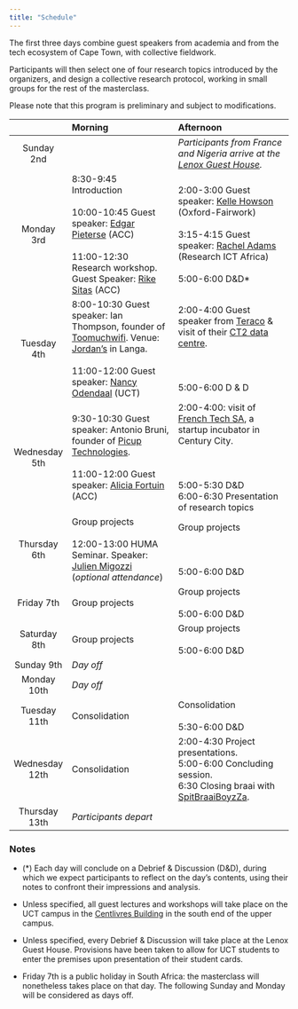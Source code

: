 ---
title: "Schedule"
---


The first three days combine guest speakers from academia and from the tech ecosystem of Cape Town, with collective fieldwork. 

Participants will then select one of four research topics introduced by the organizers, and design a collective research protocol, working in small groups for the rest of the masterclass.

Please note that this program is preliminary and subject to modifications.


|                 |                Morning                 |          Afternoon                        |
|:---------------:|:--------------------------------------|:-----------------------------------------|
|   Sunday 2nd    |   | *Participants from France and Nigeria arrive at the [Lenox Guest House](https://thelenox.co.za/).* |
|  Monday 3rd     | 8:30-9:45  Introduction <br><br>   10:00-10:45 Guest speaker: [Edgar Pieterse](https://www.africancentreforcities.net/people/edgar-pieterse/) (ACC)   <br><br> 11:00-12:30 Research workshop. Guest Speaker: [Rike Sitas](https://www.africancentreforcities.net/people/rike-sitas/) (ACC) | 2:00-3:00 Guest speaker: [Kelle Howson](https://www.oii.ox.ac.uk/people/profiles/kelle-howson/) (Oxford-Fairwork)    <br><br>  3:15-4:15 Guest speaker: [Rachel Adams](https://researchictafrica.net/author/rachel-adams/) (Research ICT Africa) <br><br>  5:00-6:00  D&D*                  |
|  Tuesday 4th    | 8:00-10:30 Guest speaker: Ian Thompson, founder of [Toomuchwifi](https://toomuchwifi.co.za/). Venue: [Jordan's](https://www.facebook.com/JordanWaysofCooking/) in Langa. <br><br> 11:00-12:00 Guest speaker: [Nancy Odendaal](https://scholar.google.com/citations?user=AeAAlAoAAAAJ&hl=en) (UCT)            | 2:00-4:00 Guest speaker from [Teraco](https://www.teraco.co.za/) &  visit  of their [CT2 data centre](https://www.teraco.co.za/data-centre-locations/cape-town/).  <br> <br><br><br>     5:00-6:00   D & D     |
|  Wednesday 5th  | 9:30-10:30 Guest speaker: Antonio Bruni, founder of [Picup Technologies](https://picup.co.za/). <br><br> 11:00-12:00 Guest speaker: [Alicia Fortuin](https://www.africancentreforcities.net/people/alicia-fortuin/) (ACC)              | 2:00-4:00: visit of [French Tech SA](https://www.frenchtechsa.com/), a startup incubator in Century City. <br> <br><br><br>   5:00-5:30 D&D <br>    6:00-6:30 Presentation of research topics
|  Thursday 6th   | Group projects   <br>  <br> 12:00-13:00 HUMA Seminar. Speaker: [Julien Migozzi](https://jmigozzi.github.io/website/) (*optional attendance*)      | Group projects   <br><br> <br><br>  5:00-6:00  D&D      |
|  Friday 7th     | Group projects                   | Group projects <br>  <br>  5:00-6:00 D&D          |                  |
|  Saturday 8th   | Group projects          | Group projects  <br>  <br>  5:00-6:00   D&D                       |
|  Sunday 9th     | *Day off*             |                               |
|  Monday 10th    |*Day off*             |                        |
|  Tuesday 11th   | Consolidation              | Consolidation  <br> <br>   5:30-6:00 D&D   |
|  Wednesday 12th | Consolidation                  | 2:00-4:30 Project presentations. <br> 5:00-6:00 Concluding session.    <br> 6:30 Closing braai with [SpitBraaiBoyzZa](https://www.instagram.com/spitbraaiboyz.za/?hl=en).             |
|  Thursday 13th  | *Participants depart*         |                  |


### Notes

-  (*) Each day will conclude on a Debrief & Discussion (D&D), during which we expect participants to reflect on the day's contents, using their notes to confront their impressions and analysis.

 - Unless specified, all guest lectures and workshops will take place on the UCT campus in the [Centlivres Building](https://goo.gl/maps/Ptpxv3QcnV6yCzGx8) in the south end of the upper campus.

 - Unless specified, every Debrief & Discussion will take place at the Lenox Guest House. Provisions have been taken to allow for UCT students to enter the premises upon presentation of their student cards.

- Friday 7th is a public holiday in South Africa: the masterclass will nonetheless takes place on that day. The following Sunday and Monday will be considered as days off.